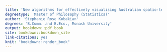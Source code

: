```yaml
---
title: 'New algorithms for effectively visualising Australian spatio-temporal disease data.'
degreetype: 'Master of Philosophy (Statistics)'
author: 'Stephanie Rose Kobakian'
degrees: 'B.Comm. and B.Eco., Monash University'
output: bookdown::pdf_book
site: bookdown::bookdown_site
link-citations: yes
knit: "bookdown::render_book"
---
```


<!-- 
Edit these lines as appropriate.
The actual thesis content is in several Rmd files.

You'll need to edit the _bookdown.yml file to set the order in which you'd like them to appear. 

If you have specific LaTeX packages to add, put them in monashthesis.tex.

You will need to ensure you have installed the knitr and bookdown packages for R.

You will also need LaTeX installed on your computer.
-->
